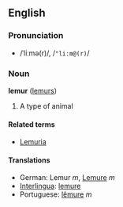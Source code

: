 ==English==
=== Pronunciation ===
*/ˈliːmə(r)/, /<tt>"li:m@(r)</tt>/

=== Noun ===
'''lemur''' ([[lemurs]])

# A type of animal

====Related terms====
*[[Lemuria]]

==== Translations ====
*German: Lemur ''m'', [[Lemure]] ''m''
*[[Interlingua]]: [[lemure]]
*Portuguese: [[lêmure]] ''m''